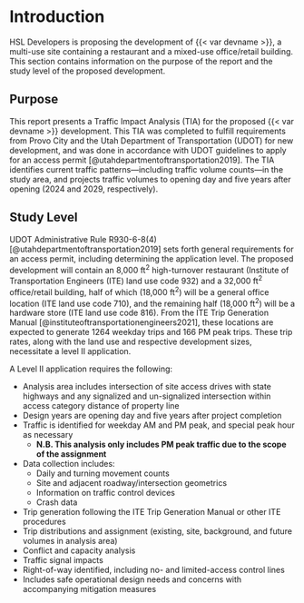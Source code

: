 # Introduction

HSL Developers is proposing the development of {{< var devname >}}, a multi-use site containing a restaurant and a mixed-use office/retail building. This section contains information on the purpose of the report and the study level of the proposed development.

## Purpose

This report presents a Traffic Impact Analysis (TIA) for the proposed {{< var devname >}} development. This TIA was completed to fulfill requirements from Provo City and the Utah Department of Transportation (UDOT) for new development, and was done in accordance with UDOT guidelines to apply for an access permit [@utahdepartmentoftransportation2019]. The TIA identifies current traffic patterns---including traffic volume counts---in the study area, and projects traffic volumes to opening day and five years after opening (2024 and 2029, respectively).

## Study Level

UDOT Administrative Rule R930-6-8(4) [@utahdepartmentoftransportation2019] sets forth general requirements for an access permit, including determining the application level. The proposed development will contain an 8,000 ft^2^ high-turnover restaurant (Institute of Transportation Engineers (ITE) land use code 932) and a 32,000 ft^2^ office/retail building, half of which (18,000 ft^2^) will be a general office location (ITE land use code 710), and the remaining half (18,000 ft^2^) will be a hardware store (ITE land use code 816). From the ITE Trip Generation Manual [@instituteoftransportationengineers2021], these locations are expected to generate 1264 weekday trips and 166 PM peak trips. These trip rates, along with the land use and respective development sizes, necessitate a level II application.

A Level II application requires the following:

- Analysis area includes intersection of site access drives with state highways and any signalized and un-signalized intersection within access category distance of property line
- Design years are opening day and five years after project completion
- Traffic is identified for weekday AM and PM peak, and special peak hour as necessary
  - **N.B. This analysis only includes PM peak traffic due to the scope of the assignment**
- Data collection includes:
  - Daily and turning movement counts
  - Site and adjacent roadway/intersection geometrics
  - Information on traffic control devices
  - Crash data
- Trip generation following the ITE Trip Generation Manual or other ITE procedures
- Trip distributions and assignment (existing, site, background, and future volumes in analysis area)
- Conflict and capacity analysis
- Traffic signal impacts
- Right-of-way identified, including no- and limited-access control lines
- Includes safe operational design needs and concerns with accompanying mitigation measures
